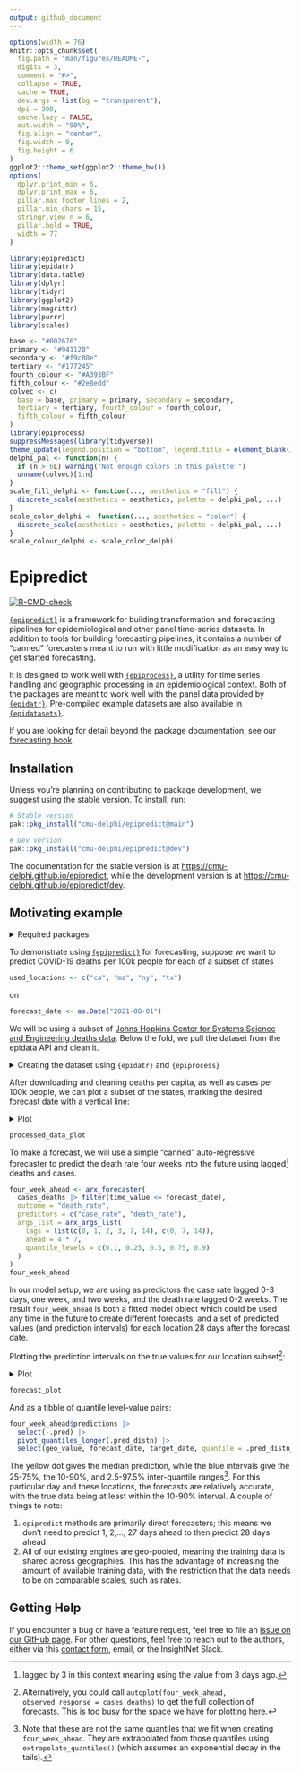 ```yaml
---
output: github_document
---
```


<!-- README.md is generated from README.Rmd. Please edit that file -->

```r
options(width = 76)
knitr::opts_chunk$set(
  fig.path = "man/figures/README-",
  digits = 3,
  comment = "#>",
  collapse = TRUE,
  cache = TRUE,
  dev.args = list(bg = "transparent"),
  dpi = 300,
  cache.lazy = FALSE,
  out.width = "90%",
  fig.align = "center",
  fig.width = 9,
  fig.height = 6
)
ggplot2::theme_set(ggplot2::theme_bw())
options(
  dplyr.print_min = 6,
  dplyr.print_max = 6,
  pillar.max_footer_lines = 2,
  pillar.min_chars = 15,
  stringr.view_n = 6,
  pillar.bold = TRUE,
  width = 77
)
```
```r
library(epipredict)
library(epidatr)
library(data.table)
library(dplyr)
library(tidyr)
library(ggplot2)
library(magrittr)
library(purrr)
library(scales)
```

```r
base <- "#002676"
primary <- "#941120"
secondary <- "#f9c80e"
tertiary <- "#177245"
fourth_colour <- "#A393BF"
fifth_colour <- "#2e8edd"
colvec <- c(
  base = base, primary = primary, secondary = secondary,
  tertiary = tertiary, fourth_colour = fourth_colour,
  fifth_colour = fifth_colour
)
library(epiprocess)
suppressMessages(library(tidyverse))
theme_update(legend.position = "bottom", legend.title = element_blank())
delphi_pal <- function(n) {
  if (n > 6L) warning("Not enough colors in this palette!")
  unname(colvec)[1:n]
}
scale_fill_delphi <- function(..., aesthetics = "fill") {
  discrete_scale(aesthetics = aesthetics, palette = delphi_pal, ...)
}
scale_color_delphi <- function(..., aesthetics = "color") {
  discrete_scale(aesthetics = aesthetics, palette = delphi_pal, ...)
}
scale_colour_delphi <- scale_color_delphi
```

# Epipredict

<!-- badges: start -->
[![R-CMD-check](https://github.com/cmu-delphi/epipredict/actions/workflows/R-CMD-check.yaml/badge.svg)](https://github.com/cmu-delphi/epipredict/actions/workflows/R-CMD-check.yaml)
<!-- badges: end -->

[`{epipredict}`](https://cmu-delphi.github.io/epipredict/) is a framework for building transformation and forecasting pipelines for epidemiological and other panel time-series datasets.
In addition to tools for building forecasting pipelines, it contains a number of “canned” forecasters meant to run with little modification as an easy way to get started forecasting.

It is designed to work well with
[`{epiprocess}`](https://cmu-delphi.github.io/epiprocess/), a utility for time series handling and geographic processing in an epidemiological context.
Both of the packages are meant to work well with the panel data provided by
[`{epidatr}`](https://cmu-delphi.github.io/epidatr/).
Pre-compiled example datasets are also available in
[`{epidatasets}`](https://cmu-delphi.github.io/epidatasets/).

If you are looking for detail beyond the package documentation, see our
[forecasting book](https://cmu-delphi.github.io/delphi-tooling-book/).


## Installation

Unless you’re planning on contributing to package development, we suggest using the stable version.
To install, run:

```r
# Stable version
pak::pkg_install("cmu-delphi/epipredict@main")

# Dev version
pak::pkg_install("cmu-delphi/epipredict@dev")
```

The documentation for the stable version is at
<https://cmu-delphi.github.io/epipredict>, while the development version is at
<https://cmu-delphi.github.io/epipredict/dev>.


## Motivating example


<details>
<summary> Required packages </summary>

```r
library(epipredict)
library(epidatr)
library(epiprocess)
library(dplyr)
library(ggplot2)
```
</details>

To demonstrate using [`{epipredict}`](https://cmu-delphi.github.io/epipredict/) for forecasting, suppose we want to
predict COVID-19 deaths per 100k people for each of a subset of states

```r
used_locations <- c("ca", "ma", "ny", "tx")
```

on

```r
forecast_date <- as.Date("2021-08-01")
```

We will be using a subset of
[Johns Hopkins Center for Systems Science and Engineering deaths data](https://cmu-delphi.github.io/delphi-epidata/api/covidcast-signals/jhu-csse.html).
Below the fold, we pull the dataset from the epidata API and clean it.

<details>
<summary> Creating the dataset using `{epidatr}` and `{epiprocess}` </summary>

This section is intended to demonstrate some of the ubiquitous cleaning operations needed to be able to forecast.
A subset of the dataset prepared here is also included ready-to-go in [`{epipredict}`](https://cmu-delphi.github.io/epipredict/) as `covid_case_death_rates`.

First we pull both `jhu-csse` cases and deaths data from the
[Delphi API](https://cmu-delphi.github.io/delphi-epidata/api/covidcast.html) using the
[`{epidatr}`](https://cmu-delphi.github.io/epidatr/) package:

```r
cases <- pub_covidcast(
  source = "jhu-csse",
  signals = "confirmed_7dav_incidence_prop",
  time_type = "day",
  geo_type = "state",
  time_values = epirange(20200601, 20211231),
  geo_values = "*"
) |>
  select(geo_value, time_value, case_rate = value)

deaths <- pub_covidcast(
  source = "jhu-csse",
  signals = "deaths_7dav_incidence_prop",
  time_type = "day",
  geo_type = "state",
  time_values = epirange(20200601, 20211231),
  geo_values = "*"
) |>
  select(geo_value, time_value, death_rate = value)
cases_deaths <-
  full_join(cases, deaths, by = c("time_value", "geo_value")) |>
  filter(geo_value %in% used_locations) |>
  as_epi_df(as_of = as.Date("2022-01-01"))
```

Since visualizing the results on every geography is somewhat overwhelming,
we’ll only train on a subset of locations.

```r
# plotting the data as it was downloaded
cases_deaths |>
  autoplot(
    case_rate,
    death_rate,
    .color_by = "none"
  ) +
  facet_grid(
    rows = vars(.response_name),
    cols = vars(geo_value),
    scale = "free"
  ) +
  scale_x_date(date_breaks = "3 months", date_labels = "%Y %b") +
  theme(axis.text.x = element_text(angle = 90, hjust = 1))
```

As with the typical dataset, we will need to do some cleaning to
make it actually usable; we’ll use some utilities from
[`{epiprocess}`](https://cmu-delphi.github.io/epiprocess/) for this.
Specifically we'll trim outliers, especially negative values:

```r
cases_deaths <-
  cases_deaths |>
  group_by(geo_value) |>
  mutate(
    outlr_death_rate = detect_outlr_rm(
      time_value, death_rate,
      detect_negatives = TRUE
    ),
    outlr_case_rate = detect_outlr_rm(
      time_value, case_rate,
      detect_negatives = TRUE
    )
  ) |>
  unnest(cols = starts_with("outlr"), names_sep = "_") |>
  ungroup() |>
  mutate(
    death_rate = outlr_death_rate_replacement,
    case_rate = outlr_case_rate_replacement
  ) |>
  select(geo_value, time_value, case_rate, death_rate)
```
</details>

After downloading and cleaning deaths per capita, as well as cases per 100k people, we can plot
a subset of the states, marking the desired forecast date with a vertical line:

<details>
<summary> Plot </summary>

```r
forecast_date_label <-
  tibble(
    geo_value = rep(used_locations, 2),
    .response_name = c(rep("case_rate", 4), rep("death_rate", 4)),
    dates = rep(forecast_date - 7 * 2, 2 * length(used_locations)),
    heights = c(rep(150, 4), rep(0.75, 4))
  )
processed_data_plot <-
  cases_deaths |>
  filter(geo_value %in% used_locations) |>
  autoplot(
    case_rate,
    death_rate,
    .color_by = "none"
  ) +
  facet_grid(
    rows = vars(.response_name),
    cols = vars(geo_value),
    scale = "free"
  ) +
  geom_vline(aes(xintercept = forecast_date)) +
  geom_text(
    data = forecast_date_label,
    aes(x = dates, label = "forecast\ndate", y = heights),
    size = 3, hjust = "right"
  ) +
  scale_x_date(date_breaks = "3 months", date_labels = "%Y %b") +
  theme(axis.text.x = element_text(angle = 90, hjust = 1))
```
</details>
```r
processed_data_plot
```

To make a forecast, we will use a simple “canned” auto-regressive forecaster to
predict the death rate four weeks into the future using lagged[^3] deaths and
cases.

[^3]: lagged by 3 in this context meaning using the value from 3 days ago.

```r
four_week_ahead <- arx_forecaster(
  cases_deaths |> filter(time_value <= forecast_date),
  outcome = "death_rate",
  predictors = c("case_rate", "death_rate"),
  args_list = arx_args_list(
    lags = list(c(0, 1, 2, 3, 7, 14), c(0, 7, 14)),
    ahead = 4 * 7,
    quantile_levels = c(0.1, 0.25, 0.5, 0.75, 0.9)
  )
)
four_week_ahead
```

In our model setup, we are using as predictors the case rate lagged 0-3
days, one week, and two weeks, and the death rate lagged 0-2 weeks.
The result `four_week_ahead` is both a fitted model object which could be used
any time in the future to create different forecasts, and a set of predicted
values (and prediction intervals) for each location 28 days after the forecast
date.

Plotting the prediction intervals on the true values for our location subset[^2]:

[^2]: Alternatively, you could call `autoplot(four_week_ahead, observed_response =
    cases_deaths)` to get the full collection of forecasts. This is too busy for
    the space we have for plotting here.

<details>
<summary> Plot </summary>
```r
epiworkflow <- four_week_ahead$epi_workflow
restricted_predictions <-
  four_week_ahead$predictions |>
  rename(time_value = target_date, value = .pred) |>
  mutate(.response_name = "death_rate")
forecast_plot <-
  four_week_ahead |>
  autoplot(observed_response = cases_deaths) +
  geom_vline(aes(xintercept = forecast_date)) +
  geom_text(
    data = forecast_date_label %>% filter(.response_name == "death_rate"),
    aes(x = dates, label = "forecast\ndate", y = heights),
    size = 3, hjust = "right"
  ) +
  scale_x_date(date_breaks = "3 months", date_labels = "%y %b") +
  theme(axis.text.x = element_text(angle = 90, hjust = 1))
```
</details>

```r
forecast_plot
```

And as a tibble of quantile level-value pairs:
```r
four_week_ahead$predictions |>
  select(-.pred) |>
  pivot_quantiles_longer(.pred_distn) |>
  select(geo_value, forecast_date, target_date, quantile = .pred_distn_quantile_level, value = .pred_distn_value)
```

The yellow dot gives the median prediction, while the blue intervals give the
25-75%, the 10-90%, and 2.5-97.5%  inter-quantile ranges[^4].
For this particular day and these locations, the forecasts are relatively
accurate, with the true data being at least within the 10-90% interval.
A couple of things to note:

1. `epipredict` methods are primarily direct forecasters; this means we don't need to
   predict 1, 2,..., 27 days ahead to then predict 28 days ahead.
2. All of our existing engines are geo-pooled, meaning the training data is
   shared across geographies. This has the advantage of increasing the amount of
   available training data, with the restriction that the data needs to be on
   comparable scales, such as rates.

## Getting Help
If you encounter a bug or have a feature request, feel free to file an [issue on
our GitHub page](https://github.com/cmu-delphi/epipredict/issues).
For other questions, feel free to reach out to the authors, either via this
[contact form](https://docs.google.com/forms/d/e/1FAIpQLScqgT1fKZr5VWBfsaSp-DNaN03aV6EoZU4YljIzHJ1Wl_zmtg/viewform),
email, or the InsightNet Slack.

[^4]: Note that these are not the same quantiles that we fit when creating
    `four_week_ahead`. They are extrapolated from those quantiles using `extrapolate_quantiles()` (which assumes an exponential decay in the tails).
